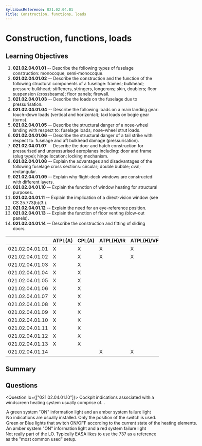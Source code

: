 ```yaml
---
SyllabusReference: 021.02.04.01
Title: Construction, functions, loads
---
```


# Construction, functions, loads

## Learning Objectives

1. **021.02.04.01.01** -- Describe the following types of fuselage construction:
   monocoque, semi-monocoque.
2. **021.02.04.01.02** -- Describe the construction and the function of the
   following structural components of a fuselage: frames; bulkhead; pressure
   bulkhead; stiffeners, stringers, longerons; skin, doublers; floor suspension
   (crossbeams); floor panels; firewall.
3. **021.02.04.01.03** -- Describe the loads on the fuselage due to
   pressurisation.
4. **021.02.04.01.04** -- Describe the following loads on a main landing gear:
   touch-down loads (vertical and horizontal); taxi loads on bogie gear (turns).
5. **021.02.04.01.05** -- Describe the structural danger of a nose-wheel landing
   with respect to: fuselage loads; nose-wheel strut loads.
6. **021.02.04.01.06** -- Describe the structural danger of a tail strike with
   respect to: fuselage and aft bulkhead damage (pressurisation).
7. **021.02.04.01.07** -- Describe the door and hatch construction for
   pressurised and unpressurised aeroplanes including: door and frame (plug
   type); hinge location; locking mechanism.
8. **021.02.04.01.08** -- Explain the advantages and disadvantages of the
   following fuselage cross sections: circular; double bubble; oval;
   rectangular.
9. **021.02.04.01.09** -- Explain why flight-deck windows are constructed with
   different layers.
10. **021.02.04.01.10** -- Explain the function of window heating for structural
    purposes.
11. **021.02.04.01.11** -- Explain the implication of a direct-vision window
    (see CS 25.773(b)(3.).
12. **021.02.04.01.12** -- Explain the need for an eye-reference position.
13. **021.02.04.01.13** -- Explain the function of floor venting (blow-out
    panels).
14. **021.02.04.01.14** -- Describe the construction and fitting of sliding
    doors.

|                 | ATPL(A) | CPL(A) | ATPL(H)/IR | ATPL(H)/VFR | CPL(H) | IR  | CBIR(A) |
| --------------- | ------- | ------ | ---------- | ----------- | ------ | --- | ------- |
| 021.02.04.01.01 | X       | X      | X          | X           | X      |     |         |
| 021.02.04.01.02 | X       | X      | X          | X           | X      |     |         |
| 021.02.04.01.03 | X       | X      |            |             |        |     |         |
| 021.02.04.01.04 | X       | X      |            |             |        |     |         |
| 021.02.04.01.05 | X       | X      |            |             |        |     |         |
| 021.02.04.01.06 | X       | X      |            |             |        |     |         |
| 021.02.04.01.07 | X       | X      |            |             |        |     |         |
| 021.02.04.01.08 | X       | X      |            |             |        |     |         |
| 021.02.04.01.09 | X       | X      |            |             |        |     |         |
| 021.02.04.01.10 | X       | X      |            |             |        |     |         |
| 021.02.04.01.11 | X       | X      |            |             |        |     |         |
| 021.02.04.01.12 | X       | X      |            |             |        |     |         |
| 021.02.04.01.13 | X       | X      |            |             |        |     |         |
| 021.02.04.01.14 |         |        | X          | X           | X      |     |         |

## Summary

## Questions

<Question lo={["021.02.04.01.10"]}>
  <Text variant="oneCorrect">
    Cockpit indications associated with a windscreen heating system usually
    comprise of...
  </Text>
  <Option subject={[[]]} why="This is the setup on the 737 ;)">
    A green system "ON" information light and an amber system failure light
  </Option>
  <Option>
    No indications are usually installed. Only the position of the switch is
    used.
  </Option>
  <Option>
    Green or Blue lights that switch ON/OFF according to the current state of
    the heating elements.
  </Option>
  <Option>
    An amber system "ON" information light and a red system failure light
  </Option>
  <Explanation>
    Not really part of the LO. Typically EASA likes to use the 737 as a
    reference as the "most common used" setup.
  </Explanation>
</Question>
